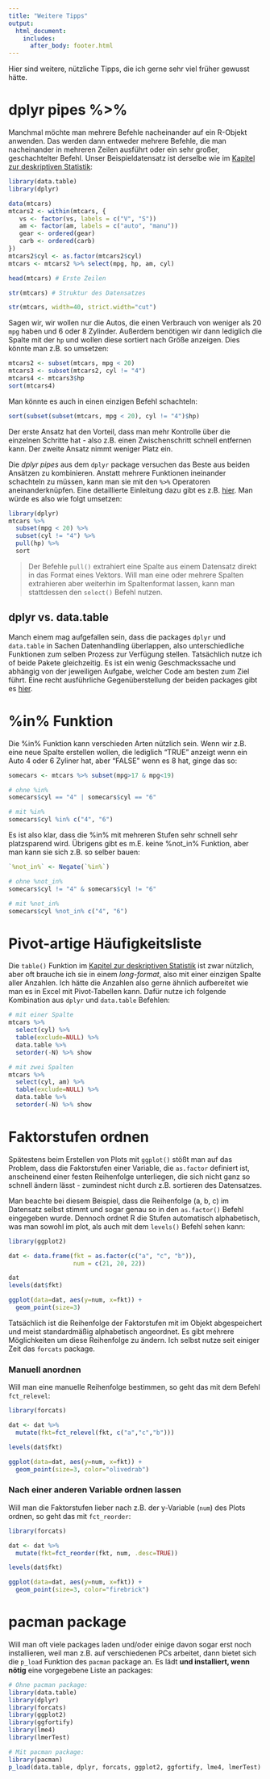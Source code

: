 ```yaml
---
title: "Weitere Tipps"
output: 
  html_document:
    includes:
      after_body: footer.html 
---
```

  
Hier sind weitere, nützliche Tipps, die ich gerne sehr viel früher gewusst hätte.

# dplyr pipes %>%
Manchmal möchte man mehrere Befehle nacheinander auf ein R-Objekt anwenden. Das werden dann entweder mehrere Befehle, die man nacheinander in mehreren Zeilen ausführt oder ein sehr großer, geschachtelter Befehl. Unser Beispieldatensatz ist derselbe wie im [Kapitel zur deskriptiven Statistik](datr_descriptivestats.html):

```r
library(data.table)
library(dplyr)

data(mtcars)
mtcars2 <- within(mtcars, {
   vs <- factor(vs, labels = c("V", "S"))
   am <- factor(am, labels = c("auto", "manu"))
   gear <- ordered(gear)
   carb <- ordered(carb)
})
mtcars2$cyl <- as.factor(mtcars2$cyl)
mtcars <- mtcars2 %>% select(mpg, hp, am, cyl)
```

<div class = "row"> <div class = "col-md-6">
```r
head(mtcars) # Erste Zeilen
```
</div> <div class = "col-md-6">
```r
str(mtcars) # Struktur des Datensatzes
```
```r
str(mtcars, width=40, strict.width="cut")
```
</div> </div>

Sagen wir, wir wollen nur die Autos, die einen Verbrauch von weniger als 20 `mpg` haben und 6 oder 8 Zylinder. Außerdem benötigen wir dann lediglich die Spalte mit der `hp` und wollen diese sortiert nach Größe anzeigen. Dies könnte man z.B. so umsetzen:

```r
mtcars2 <- subset(mtcars, mpg < 20)
mtcars3 <- subset(mtcars2, cyl != "4")
mtcars4 <- mtcars3$hp
sort(mtcars4)
```

Man könnte es auch in einen einzigen Befehl schachteln:

```r
sort(subset(subset(mtcars, mpg < 20), cyl != "4")$hp)
```

Der erste Ansatz hat den Vorteil, dass man mehr Kontrolle über die einzelnen Schritte hat - also z.B. einen Zwischenschritt schnell entfernen kann. Der zweite Ansatz nimmt weniger Platz ein.

Die *dplyr pipes* aus dem `dplyr` package versuchen das Beste aus beiden Ansätzen zu kombinieren. Anstatt mehrere Funktionen ineinander schachteln zu müssen, kann man sie mit den `%>%` Operatoren aneinanderknüpfen. Eine detaillierte Einleitung dazu gibt es z.B. [hier](https://seananderson.ca/2014/09/13/dplyr-intro/). Man würde es also wie folgt umsetzen:

```r
library(dplyr)
mtcars %>% 
  subset(mpg < 20) %>%
  subset(cyl != "4") %>%
  pull(hp) %>%
  sort
```

> Der Befehle `pull()` extrahiert eine Spalte aus einem Datensatz direkt in das Format eines Vektors. Will man eine oder mehrere Spalten extrahieren aber weiterhin im Spaltenformat lassen, kann man stattdessen den `select()` Befehl nutzen.

## dplyr vs. data.table
Manch einem mag aufgefallen sein, dass die packages `dplyr` und `data.table` in Sachen Datenhandling überlappen, also unterschiedliche Funktionen zum selben Prozess zur Verfügung stellen. Tatsächlich nutze ich of beide Pakete gleichzeitig. Es ist ein wenig Geschmackssache und abhängig von der jeweiligen Aufgabe, welcher Code am besten zum Ziel führt. Eine recht ausführliche Gegenüberstellung der beiden packages gibt es [hier](https://stackoverflow.com/questions/21435339/data-table-vs-dplyr-can-one-do-something-well-the-other-cant-or-does-poorly).

# %in% Funktion
Die %in% Funktion kann verschieden Arten nützlich sein. Wenn wir z.B. eine neue Spalte erstellen wollen, die lediglich "TRUE" anzeigt wenn ein Auto 4 oder 6 Zyliner hat, aber "FALSE" wenn es 8 hat, ginge das so:

```r
somecars <- mtcars %>% subset(mpg>17 & mpg<19)
```


<div class = "row"> <div class = "col-md-6">
```r
# ohne %in%
somecars$cyl == "4" | somecars$cyl == "6"
```
</div> <div class = "col-md-6">
```r
# mit %in%
somecars$cyl %in% c("4", "6")
```
</div> </div>

Es ist also klar, dass die %in% mit mehreren Stufen sehr schnell sehr platzsparend wird. Übrigens gibt es m.E. keine %not_in% Funktion, aber man kann sie sich z.B. so selber bauen:

```r
`%not_in%` <- Negate(`%in%`)
```

<div class = "row"> <div class = "col-md-6">
```r
# ohne %not_in%
somecars$cyl != "4" & somecars$cyl != "6"
```
</div> <div class = "col-md-6">
```r
# mit %not_in%
somecars$cyl %not_in% c("4", "6")
```
</div> </div>

# Pivot-artige Häufigkeitsliste
Die `table()` Funktion im [Kapitel zur deskriptiven Statistik](datr_descriptivestats.html) ist zwar nützlich, aber oft brauche ich sie in einem *long-format*, also mit einer einzigen Spalte aller Anzahlen. Ich hätte die Anzahlen also gerne ähnlich aufbereitet wie man es in Excel mit Pivot-Tabellen kann. Dafür nutze ich folgende Kombination aus `dplyr` und `data.table` Befehlen:

<div class = "row"> <div class = "col-md-6">
```r
# mit einer Spalte
mtcars %>% 
  select(cyl) %>% 
  table(exclude=NULL) %>% 
  data.table %>% 
  setorder(-N) %>% show
```
</div> <div class = "col-md-6">
```r
# mit zwei Spalten
mtcars %>% 
  select(cyl, am) %>% 
  table(exclude=NULL) %>% 
  data.table %>% 
  setorder(-N) %>% show
```
</div> </div>

# Faktorstufen ordnen
Spätestens beim Erstellen von Plots mit `ggplot()` stößt man auf das Problem, dass die Faktorstufen einer Variable, die `as.factor` definiert ist, anscheinend einer festen Reihenfolge unterliegen, die sich nicht ganz so schnell ändern lässt - zumindest nicht durch z.B. sortieren des Datensatzes.

Man beachte bei diesem Beispiel, dass die Reihenfolge (a, b, c) im Datensatz selbst stimmt und sogar genau so in den `as.factor()` Befehl eingegeben wurde. Dennoch ordnet R die Stufen automatisch alphabetisch, was man sowohl im plot, als auch mit dem `levels()` Befehl sehen kann:

```r
library(ggplot2)
```

```r
dat <- data.frame(fkt = as.factor(c("a", "c", "b")),
                  num = c(21, 20, 22))
```
<div class = "row"> <div class = "col-md-6">
```r
dat
levels(dat$fkt)
```
</div> <div class = "col-md-6">
```r
ggplot(data=dat, aes(y=num, x=fkt)) + 
  geom_point(size=3)
```
</div> </div>

Tatsächlich ist die Reihenfolge der Faktorstufen mit im Objekt abgespeichert und meist standardmäßig alphabetisch angeordnet. Es gibt mehrere Möglichkeiten um diese Reihenfolge zu ändern. Ich selbst nutze seit einiger Zeit das `forcats` package.

### Manuell anordnen
Will man eine manuelle Reihenfolge bestimmen, so geht das mit dem Befehl `fct_relevel`:

<div class = "row"> <div class = "col-md-6">
```r
library(forcats)

dat <- dat %>%
  mutate(fkt=fct_relevel(fkt, c("a","c","b")))

levels(dat$fkt)
```
</div> <div class = "col-md-6">
```r
ggplot(data=dat, aes(y=num, x=fkt)) + 
  geom_point(size=3, color="olivedrab")
```
</div> </div>

### Nach einer anderen Variable ordnen lassen
Will man die Faktorstufen lieber nach z.B. der y-Variable (`num`) des Plots ordnen, so geht das mit `fct_reorder`:

<div class = "row"> <div class = "col-md-6">
```r
library(forcats)

dat <- dat %>%
  mutate(fkt=fct_reorder(fkt, num, .desc=TRUE))

levels(dat$fkt)
```
</div> <div class = "col-md-6">
```r
ggplot(data=dat, aes(y=num, x=fkt)) + 
  geom_point(size=3, color="firebrick")
```
</div> </div>

# pacman package
Will man oft viele packages laden und/oder einige davon sogar erst noch installieren, weil man z.B. auf verschiedenen PCs arbeitet, dann bietet sich die `p_load` Funktion des `pacman` package an. Es lädt **und installiert, wenn nötig** eine vorgegebene Liste an packages:

<div class = "row"> <div class = "col-md-6">
```r
# Ohne pacman package:
library(data.table)
library(dplyr)
library(forcats) 
library(ggplot2)
library(ggfortify)
library(lme4)
library(lmerTest)
```
</div> <div class = "col-md-6">
```r
# Mit pacman package:
library(pacman)
p_load(data.table, dplyr, forcats, ggplot2, ggfortify, lme4, lmerTest)
```
</div> </div>


